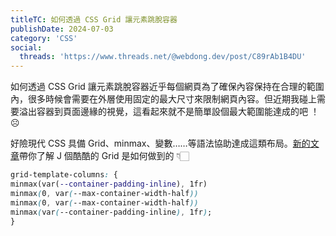 ```yaml
---
titleTC: 如何透過 CSS Grid 讓元素跳脫容器
publishDate: 2024-07-03
category: 'CSS'
social:
  threads: 'https://www.threads.net/@webdong.dev/post/C89rAb1B4DU'
---
```


如何透過 CSS Grid 讓元素跳脫容器近乎每個網頁為了確保內容保持在合理的範圍內，很多時候會需要在外層使用固定的最大尺寸來限制網頁內容。但近期我碰上需要溢出容器到頁面邊緣的視覺，這看起來就不是簡單設個最大範圍能達成的吧 ！☹

好險現代 CSS 具備 Grid、minmax、變數……等語法協助達成這類布局。[新的文章](https://www.webdong.dev/post/how-to-escape-container-by-using-css-grid/)帶你了解 J 個酷酷的 Grid 是如何做到的 👇🏻

```css
grid-template-columns: {
minmax(var(--container-padding-inline), 1fr)
minmax(0, var(--max-container-width-half))
minmax(0, var(--max-container-width-half))
minmax(var(--container-padding-inline), 1fr);
}
```
